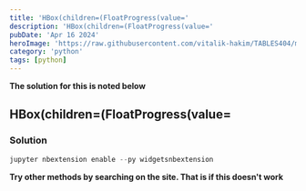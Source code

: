 ```yaml
---
title: 'HBox(children=(FloatProgress(value='
description: 'HBox(children=(FloatProgress(value='
pubDate: 'Apr 16 2024'
heroImage: 'https://raw.githubusercontent.com/vitalik-hakim/TABLES404/main/error_b/python.jpg'
category: 'python'
tags: [python]
---
```


**The solution for this is noted below**

## HBox(children=(FloatProgress(value=

### Solution

```python
jupyter nbextension enable --py widgetsnbextension
```

**Try other methods by searching on the site. That is if this doesn't work**
